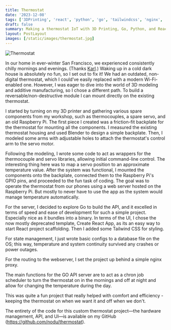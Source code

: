```yaml
---
title: Thermostat
date: '2023-12-08'
tags: ['3DPrinting', 'react', 'python', 'go', 'tailwindcss', 'nginx', 'circuits', hardware]
draft: false
summary: Making a thermostat IoT with 3D Printing, Go, Python, and React via RPi
layout: PostLayout
images: [/static/images/thermostat.jpg]
---
```


![Thermostat](/static/images/thermostat.jpg)

In our home in ever-winter San Francisco, we experienced consistently chilly mornings and evenings. (Thanks [Karl](https://www.instagram.com/karlthefog).) Waking up in a cold dark house is absolutely no fun, so I set out to fix it! We had an outdated, non-digital thermostat, which I could’ve easily replaced with a modern Wi-Fi-enabled one. However, I was eager to dive into the world of 3D modeling and additive manufacturing, so I chose a different path. To build a reversable/non-destructive module I can mount directly on the existing thermostat.

I started by turning on my 3D printer and gathering various spare components from my workshop, such as thermocouples, a spare servo, and an old Raspberry Pi. The first piece I created was a friction-fit backplate for the thermostat for mounting all the components. I measured the existing thermostat housing and used Blender to design a simple backplate. Then, I modeled some arms with adjustable holes to attach the thermostat's control arm to the servo motor.

Following the modeling, I wrote some code to act as wrappers for the thermocouple and servo libraries, allowing initial command-line control. The interesting thing here was to map a servo position to an approximate temperature value. After the system was functional, I mounted the components onto the backplate, connected them to the Raspberry Pi's GPIO pins, and proceeded to the fun task of coding. The goal was to operate the thermostat from our phones using a web server hosted on the Raspberry Pi. But mostly to never have to use the app as the system would manage temperature automatically.

For the server, I decided to explore Go to build the API, and it excelled in terms of speed and ease of development for such a simple project. Especially nice as it bundles into a binary. In terms of the UI, I chose the now mostly deprecated template, Create React App, as its an easy way to start React project scaffolding. Then I added some Tailwind CSS for styling.

For state management, I just wrote basic configs to a database file on the OS; this way, temperature and system continuity survived any crashes or power outages.

For the routing to the webserver, I set the project up behind a simple nginx proxy.

The main functions for the GO API server are to act as a chron job scheduler to turn the thermostat on in the mornings and off at night and allow for changing the temperature during the day.

This was quite a fun project that really helped with comfort and efficiency - keeping the thermostat on when we want it and off when we don't.

The entirety of the code for this custom thermostat project—the hardware management, API, and  UI—is available on my GitHub (https://github.com/nodu/thermostat).
